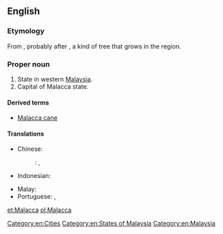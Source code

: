 ==English==

===Etymology===
From {{etyl|ms}} {{term|Melaka|lang=ms}}, probably after {{term|melaka|lang=ms}}, a kind of tree that grows in the region.

===Proper noun===
{{en-proper noun}}

# State in western [[Malaysia]].
# Capital of Malacca state.

====Derived terms====
* [[Malacca cane]]

====Translations====
{{trans-top|state in Malaysia}}
* Chinese:
*: {{ttbc|cmn}}: {{t|cmn|马六甲|tr=Mǎliùjiǎ}}, {{t|cmn|馬六甲|tr=Mǎliùjiǎ}}
* Indonesian: {{t+|id|Melaka}}
{{trans-mid}}
* Malay: {{t-|ms|Melaka}}
* Portuguese: {{t-|pt|Malaca}} {{f}}, {{t-|pt|Málaca}} {{f}}
{{trans-bottom}}

[[Category:en:Cities]]
[[Category:en:States of Malaysia]]
[[Category:en:Malaysia]]

[[et:Malacca]]
[[pl:Malacca]]